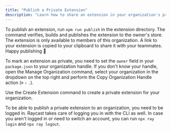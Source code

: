 ```yaml
---
title: "Publish a Private Extension"
description: "Learn how to share an extension in your organization's private extension store"
---
```


To publish an extension, run `npm run publish` in the extension directory. The command verifies, builds and publishes the extension to the owner's store. The extension is only available to members of this organization. A link to your extension is copied to your clipboard to share it with your teammates. Happy publishing 🥳

To mark an extension as private, you need to set the `owner` field in your `package.json` to your organization handle. If you don't know your handle, open the Manage Organization command, select your organization in the dropdown on the top right and perform the Copy Organization Handle action (`⌘` `⇧` `.`).

<Info>
  Use the Create Extension command to create a private extension for your
  organization.
</Info>

To be able to publish a private extension to an organization, you need to be logged in. Raycast takes care of logging you in with the CLI as well. In case you aren't logged in or need to switch an account, you can run `npx ray login` and `npx ray logout`.
